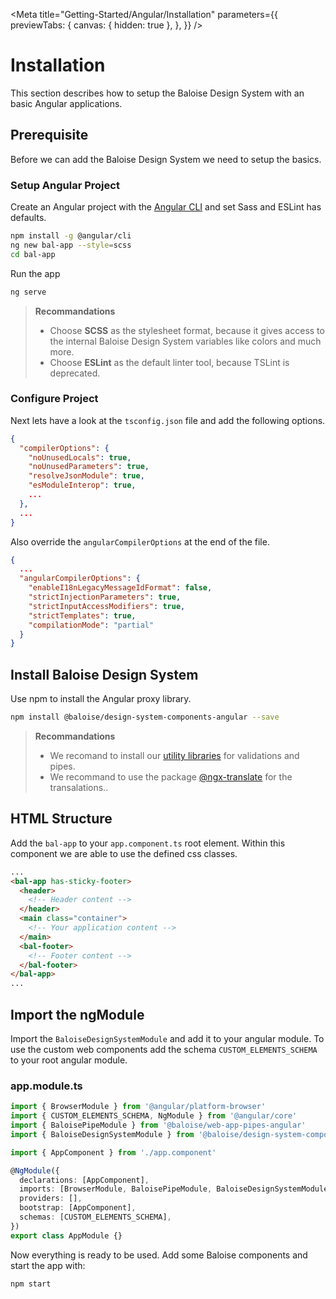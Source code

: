 
<Meta
  title="Getting-Started/Angular/Installation"
  parameters={{
    previewTabs: {
      canvas: { hidden: true },
    },
  }}
/>

# Installation

This section describes how to setup the Baloise Design System with an basic Angular applications.

## Prerequisite

Before we can add the Baloise Design System we need to setup the basics.

### Setup Angular Project

Create an Angular project with the [Angular CLI](https://cli.angular.io/) and set Sass and ESLint has defaults.

```bash
npm install -g @angular/cli
ng new bal-app --style=scss
cd bal-app
```

Run the app

```bash
ng serve
```

> **Recommandations**
>
> - Choose **SCSS** as the stylesheet format, because it gives access to the internal Baloise Design System variables like colors and much more.
> - Choose **ESLint** as the default linter tool, because TSLint is deprecated.

### Configure Project

Next lets have a look at the `tsconfig.json` file and add the following options.

```json
{
  "compilerOptions": {
    "noUnusedLocals": true,
    "noUnusedParameters": true,
    "resolveJsonModule": true,
    "esModuleInterop": true,
    ...
  },
  ...
}
```

Also override the `angularCompilerOptions` at the end of the file.

```json
{
  ...
  "angularCompilerOptions": {
    "enableI18nLegacyMessageIdFormat": false,
    "strictInjectionParameters": true,
    "strictInputAccessModifiers": true,
    "strictTemplates": true,
    "compilationMode": "partial"
  }
}
```

## Install Baloise Design System

Use npm to install the Angular proxy library.

```bash
npm install @baloise/design-system-components-angular --save
```

> **Recommandations**
>
> - We recomand to install our [utility libraries](https://github.com/baloise/web-app-utils) for validations and pipes.
> - We recommand to use the package [@ngx-translate](https://github.com/ngx-translate/core) for the transalations..


<Description markdown={InstallStyles} />


<Description markdown={InstallFonts} />

## HTML Structure

Add the `bal-app` to your `app.component.ts` root element. Within this component we are able to use the defined css classes.

```html
...
<bal-app has-sticky-footer>
  <header>
    <!-- Header content -->
  </header>
  <main class="container">
    <!-- Your application content -->
  </main>
  <bal-footer>
    <!-- Footer content -->
  </bal-footer>
</bal-app>
...
```

## Import the ngModule

Import the `BaloiseDesignSystemModule` and add it to your angular module. To use the custom web components add the schema `CUSTOM_ELEMENTS_SCHEMA` to your root angular module.

### app.module.ts

```typescript
import { BrowserModule } from '@angular/platform-browser'
import { CUSTOM_ELEMENTS_SCHEMA, NgModule } from '@angular/core'
import { BaloisePipeModule } from '@baloise/web-app-pipes-angular'
import { BaloiseDesignSystemModule } from '@baloise/design-system-components-angular'

import { AppComponent } from './app.component'

@NgModule({
  declarations: [AppComponent],
  imports: [BrowserModule, BaloisePipeModule, BaloiseDesignSystemModule.forRoot()],
  providers: [],
  bootstrap: [AppComponent],
  schemas: [CUSTOM_ELEMENTS_SCHEMA],
})
export class AppModule {}
```

Now everything is ready to be used. Add some Baloise components and start the app with:

```bash
npm start
```
